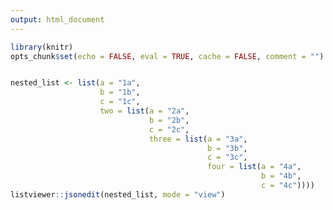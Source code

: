 ```yaml
---
output: html_document
---
```


```r
library(knitr)
opts_chunk$set(echo = FALSE, eval = TRUE, cache = FALSE, comment = "")
```

```r
```

```r
nested_list <- list(a = "1a",
                    b = "1b",
                    c = "1c",
                    two = list(a = "2a",
                               b = "2b",
                               c = "2c",
                               three = list(a = "3a",
                                            b = "3b",
                                            c = "3c",
                                            four = list(a = "4a",
                                                        b = "4b",
                                                        c = "4c"))))
listviewer::jsonedit(nested_list, mode = "view")
```

